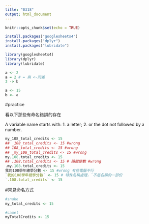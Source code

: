 ```yaml
---
title: "0318"
output: html_document
---
```


```r
knitr::opts_chunk$set(echo = TRUE)
```


```r
install.packages("googlesheets4")
install.packages("dplyr")
install.packages("lubridate")

library(googlesheets4)
library(dplyr)
library(lubridate)
```


```r
a <- 2
a = 2 # = 與 <-同義
3 -> b
```

```r
a <- 15
b <- a
```

#practice

看以下那些有命名錯誤的存在

A variable name starts with:
1. a letter;
2. or the dot not followed by a number.
```r
my_108_total_credits <- 15
## _108_total_credits <- 15 #wrong
## 108_total_credits <- 15 #wrong
## _my_108_total_credits <- 15 #wrong
my.108.total_credits <- 15
## .108.total_credits <- 15 # 隱藏變數 #wrong
.my.108.total_credits <- 15
我的108學年總學分數 <- 15 #wrong 有些電腦不行
`我的108學年總學分數` <- 15 # 特殊名稱處理，`不是名稱的一部份
`.108.total_credits` <- 15
```

#常見命名方式
```r
#snake
my_total_credits <- 15

#camel
myTotalCredits <- 15
```
